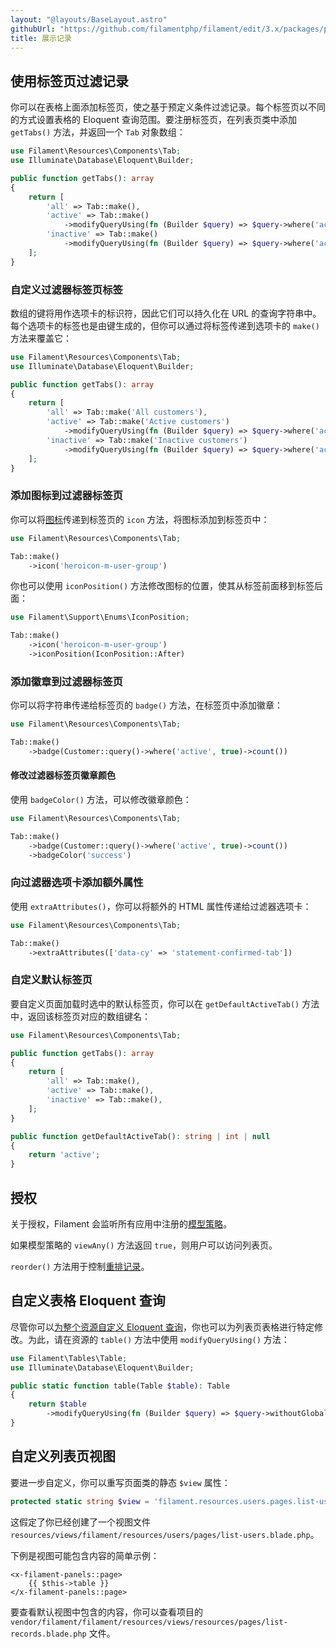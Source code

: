 ```yaml
---
layout: "@layouts/BaseLayout.astro"
githubUrl: "https://github.com/filamentphp/filament/edit/3.x/packages/panels/docs/03-resources/02-listing-records.md"
title: 展示记录
---
```


## 使用标签页过滤记录

你可以在表格上面添加标签页，使之基于预定义条件过滤记录。每个标签页以不同的方式设置表格的 Eloquent 查询范围。要注册标签页，在列表页类中添加 `getTabs()` 方法，并返回一个 `Tab` 对象数组：

```php
use Filament\Resources\Components\Tab;
use Illuminate\Database\Eloquent\Builder;

public function getTabs(): array
{
    return [
        'all' => Tab::make(),
        'active' => Tab::make()
            ->modifyQueryUsing(fn (Builder $query) => $query->where('active', true)),
        'inactive' => Tab::make()
            ->modifyQueryUsing(fn (Builder $query) => $query->where('active', false)),
    ];
}
```

### 自定义过滤器标签页标签

数组的键将用作选项卡的标识符，因此它们可以持久化在 URL 的查询字符串中。每个选项卡的标签也是由键生成的，但你可以通过将标签传递到选项卡的 `make()` 方法来覆盖它：

```php
use Filament\Resources\Components\Tab;
use Illuminate\Database\Eloquent\Builder;

public function getTabs(): array
{
    return [
        'all' => Tab::make('All customers'),
        'active' => Tab::make('Active customers')
            ->modifyQueryUsing(fn (Builder $query) => $query->where('active', true)),
        'inactive' => Tab::make('Inactive customers')
            ->modifyQueryUsing(fn (Builder $query) => $query->where('active', false)),
    ];
}
```

### 添加图标到过滤器标签页

你可以将[图标](https://blade-ui-kit.com/blade-icons?set=1#search)传递到标签页的 `icon` 方法，将图标添加到标签页中：

```php
use Filament\Resources\Components\Tab;

Tab::make()
    ->icon('heroicon-m-user-group')
```

你也可以使用 `iconPosition()` 方法修改图标的位置，使其从标签前面移到标签后面：

```php
use Filament\Support\Enums\IconPosition;

Tab::make()
    ->icon('heroicon-m-user-group')
    ->iconPosition(IconPosition::After)
```

### 添加徽章到过滤器标签页

你可以将字符串传递给标签页的 `badge()` 方法，在标签页中添加徽章：

```php
use Filament\Resources\Components\Tab;

Tab::make()
    ->badge(Customer::query()->where('active', true)->count())
```

#### 修改过滤器标签页徽章颜色

使用 `badgeColor()` 方法，可以修改徽章颜色：

```php
use Filament\Resources\Components\Tab;

Tab::make()
    ->badge(Customer::query()->where('active', true)->count())
    ->badgeColor('success')
```

### 向过滤器选项卡添加额外属性

使用 `extraAttributes()`，你可以将额外的 HTML 属性传递给过滤器选项卡：

```php
use Filament\Resources\Components\Tab;

Tab::make()
    ->extraAttributes(['data-cy' => 'statement-confirmed-tab'])
```

### 自定义默认标签页

要自定义页面加载时选中的默认标签页，你可以在 `getDefaultActiveTab()` 方法中，返回该标签页对应的数组键名：

```php
use Filament\Resources\Components\Tab;

public function getTabs(): array
{
    return [
        'all' => Tab::make(),
        'active' => Tab::make(),
        'inactive' => Tab::make(),
    ];
}

public function getDefaultActiveTab(): string | int | null
{
    return 'active';
}
```

## 授权

关于授权，Filament 会监听所有应用中注册的[模型策略](https://laravel.com/docs/authorization#creating-policies)。

如果模型策略的 `viewAny()` 方法返回 `true`，则用户可以访问列表页。

`reorder()` 方法用于控制[重排记录](#重排记录)。

## 自定义表格 Eloquent 查询

尽管你可以[为整个资源自定义 Eloquent 查询](getting-started#自定义资源-eloquent-查询)，你也可以为列表页表格进行特定修改。为此，请在资源的 `table()` 方法中使用 `modifyQueryUsing()` 方法：

```php
use Filament\Tables\Table;
use Illuminate\Database\Eloquent\Builder;

public static function table(Table $table): Table
{
    return $table
        ->modifyQueryUsing(fn (Builder $query) => $query->withoutGlobalScopes());
}
```

## 自定义列表页视图

要进一步自定义，你可以重写页面类的静态 `$view` 属性：

```php
protected static string $view = 'filament.resources.users.pages.list-users';
```

这假定了你已经创建了一个视图文件 `resources/views/filament/resources/users/pages/list-users.blade.php`。

下例是视图可能包含内容的简单示例：

```blade
<x-filament-panels::page>
    {{ $this->table }}
</x-filament-panels::page>
```

要查看默认视图中包含的内容，你可以查看项目的 `vendor/filament/filament/resources/views/resources/pages/list-records.blade.php` 文件。
